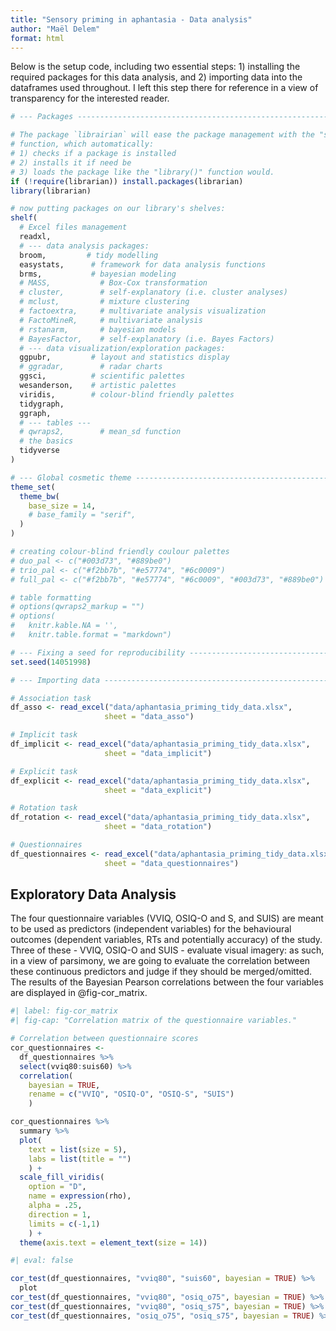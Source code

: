 ```yaml
---
title: "Sensory priming in aphantasia - Data analysis"
author: "Maël Delem"
format: html
---
```


Below is the setup code, including two essential steps: 1) installing the required packages for this data analysis, and 2) importing data into the dataframes used throughout. I left this step there for reference in a view of transparency for the interested reader.

```r

# --- Packages -----------------------------------------------------------------

# The package `librairian` will ease the package management with the "shelf" 
# function, which automatically: 
# 1) checks if a package is installed 
# 2) installs it if need be
# 3) loads the package like the "library()" function would.
if (!require(librarian)) install.packages(librarian)
library(librarian)

# now putting packages on our library's shelves:
shelf(
  # Excel files management
  readxl,
  # --- data analysis packages:
  broom,         # tidy modelling
  easystats,      # framework for data analysis functions
  brms,           # bayesian modeling
  # MASS,           # Box-Cox transformation
  # cluster,        # self-explanatory (i.e. cluster analyses)
  # mclust,         # mixture clustering
  # factoextra,     # multivariate analysis visualization
  # FactoMineR,     # multivariate analysis
  # rstanarm,       # bayesian models
  # BayesFactor,    # self-explanatory (i.e. Bayes Factors)
  # --- data visualization/exploration packages:
  ggpubr,         # layout and statistics display
  # ggradar,        # radar charts
  ggsci,          # scientific palettes
  wesanderson,    # artistic palettes
  viridis,        # colour-blind friendly palettes
  tidygraph,
  ggraph,
  # --- tables ---
  # qwraps2,        # mean_sd function
  # the basics
  tidyverse
)

# --- Global cosmetic theme ----------------------------------------------------
theme_set(
  theme_bw(
    base_size = 14,
    # base_family = "serif",
  )
)

# creating colour-blind friendly coulour palettes
# duo_pal <- c("#003d73", "#889be0")
# trio_pal <- c("#f2bb7b", "#e57774", "#6c0009")
# full_pal <- c("#f2bb7b", "#e57774", "#6c0009", "#003d73", "#889be0")

# table formatting
# options(qwraps2_markup = "")
# options(
#   knitr.kable.NA = '',
#   knitr.table.format = "markdown")

# --- Fixing a seed for reproducibility ----------------------------------------
set.seed(14051998)

# --- Importing data -----------------------------------------------------------

# Association task
df_asso <- read_excel("data/aphantasia_priming_tidy_data.xlsx", 
                     sheet = "data_asso")

# Implicit task
df_implicit <- read_excel("data/aphantasia_priming_tidy_data.xlsx", 
                     sheet = "data_implicit")

# Explicit task
df_explicit <- read_excel("data/aphantasia_priming_tidy_data.xlsx", 
                     sheet = "data_explicit")

# Rotation task
df_rotation <- read_excel("data/aphantasia_priming_tidy_data.xlsx", 
                     sheet = "data_rotation")

# Questionnaires
df_questionnaires <- read_excel("data/aphantasia_priming_tidy_data.xlsx", 
                     sheet = "data_questionnaires")
```

## Exploratory Data Analysis

The four questionnaire variables (VVIQ, OSIQ-O and S, and SUIS) are meant to be used as predictors (independent variables) for the behavioural outcomes (dependent variables, RTs and potentially accuracy) of the study. Three of these - VVIQ, OSIQ-O and SUIS - evaluate visual imagery: as such, in a view of parsimony, we are going to evaluate the correlation between these continuous predictors and judge if they should be merged/omitted. The results of the Bayesian Pearson correlations between the four variables are displayed in @fig-cor_matrix.

```r
#| label: fig-cor_matrix
#| fig-cap: "Correlation matrix of the questionnaire variables."

# Correlation between questionnaire scores
cor_questionnaires <-
  df_questionnaires %>% 
  select(vviq80:suis60) %>% 
  correlation(
    bayesian = TRUE,
    rename = c("VVIQ", "OSIQ-O", "OSIQ-S", "SUIS")
    )

cor_questionnaires %>% 
  summary %>% 
  plot(
    text = list(size = 5),
    labs = list(title = "")
    ) +
  scale_fill_viridis(
    option = "D",
    name = expression(rho),
    alpha = .25,
    direction = 1,
    limits = c(-1,1)
    ) +
  theme(axis.text = element_text(size = 14))
```


```r
#| eval: false

cor_test(df_questionnaires, "vviq80", "suis60", bayesian = TRUE) %>% 
  plot
cor_test(df_questionnaires, "vviq80", "osiq_o75", bayesian = TRUE) %>% plot
cor_test(df_questionnaires, "vviq80", "osiq_s75", bayesian = TRUE) %>% plot
cor_test(df_questionnaires, "osiq_o75", "osiq_s75", bayesian = TRUE) %>% plot
```






























